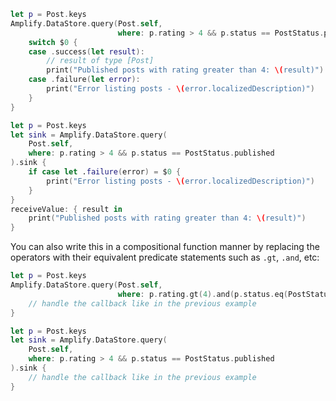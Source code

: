 <BlockSwitcher>

<CodeBlock name="Listener (iOS 11+)">

```swift
let p = Post.keys
Amplify.DataStore.query(Post.self,
                        where: p.rating > 4 && p.status == PostStatus.published) {
    switch $0 {
    case .success(let result):
        // result of type [Post]
        print("Published posts with rating greater than 4: \(result)")
    case .failure(let error):
        print("Error listing posts - \(error.localizedDescription)")
    }
}
```

</CodeBlock>

<CodeBlock name="Combine (iOS 13+)">

```swift
let p = Post.keys
let sink = Amplify.DataStore.query(
    Post.self,
    where: p.rating > 4 && p.status == PostStatus.published
).sink {
    if case let .failure(error) = $0 {
        print("Error listing posts - \(error.localizedDescription)")
    }
}
receiveValue: { result in
    print("Published posts with rating greater than 4: \(result)")
}
```

</CodeBlock>

</BlockSwitcher>

You can also write this in a compositional function manner by replacing the operators with their equivalent predicate statements such as `.gt`, `.and`, etc:

<BlockSwitcher>

<CodeBlock name="Listener (iOS 11+)">

```swift
let p = Post.keys
Amplify.DataStore.query(Post.self,
                        where: p.rating.gt(4).and(p.status.eq(PostStatus.published))) {
    // handle the callback like in the previous example
}
```

</CodeBlock>

<CodeBlock name="Combine (iOS 13+)">

```swift
let p = Post.keys
let sink = Amplify.DataStore.query(
    Post.self,
    where: p.rating > 4 && p.status == PostStatus.published
).sink {
    // handle the callback like in the previous example
}
```

</CodeBlock>

</BlockSwitcher>
